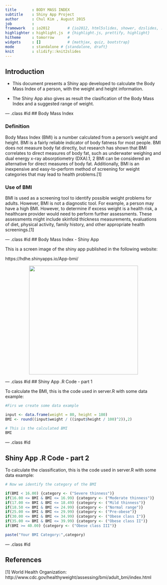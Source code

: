 ```yaml
---
title       : BODY MASS INDEX
subtitle    : Shiny App Project
author      : Chul Kim , August 2015
job         : 
framework   : io2012        # {io2012, html5slides, shower, dzslides, ...}
highlighter : highlight.js  # {highlight.js, prettify, highlight}
hitheme     : tomorrow      # 
widgets     : []            # {mathjax, quiz, bootstrap}
mode        : standalone # {standalone, draft}
knit        : slidify::knit2slides
---
```





## Introduction



* This document presents a Shiny app developed to calculate the Body Mass Index of a person, with the weight and height information.


* The Shiny App also gives as result the clasification of the Body Mass Index and a suggested range of weight.


--- .class #id
## Body Mass Index


### Definition
Body Mass Index (BMI) is a number calculated from a person's weight and height. BMI is a fairly reliable indicator of body fatness for most people. BMI does not measure body fat directly, but research has shown that BMI correlates to direct measures of body fat, such as underwater weighing and dual energy x-ray absorptiometry (DXA).1, 2 BMI can be considered an alternative for direct measures of body fat. Additionally, BMI is an inexpensive and easy-to-perform method of screening for weight categories that may lead to health problems.[1]

### Use of BMI
BMI is used as a screening tool to identify possible weight problems for adults. However, BMI is not a diagnostic tool. For example, a person may have a high BMI. However, to determine if excess weight is a health risk, a healthcare provider would need to perform further assessments. These assessments might include skinfold thickness measurements, evaluations of diet, physical activity, family history, and other appropriate health screenings.[1]


--- .class #id 
## Body Mass Index - Shiny App

This is a screen image of the shiny app published in the following website:

https://hdhe.shinyapps.io/App-bmi/

<center><img src="figs/bmi.png"
        height="350px"/></center>


--- .class #id 
## Shiny App .R Code - part 1

To calculate the BMI, this is the code used in server.R with some data example:

```r
#Firs we create some data example

input <- data.frame(weight = 80, height = 180)
BMI <- round((input$weight / ((input$height / 100)^2)),2)

# This is the calculated BMI
BMI
```

--- .class #id  

## Shiny App .R Code - part 2

To calculate the classification, this is the code used in server.R with some data example:

```r
# Now we identify the category of the BMI

if(BMI < 16.00) {category <- ("Severe thinness")} 
if(16.00 <= BMI & BMI <= 16.99) {category <- ("Moderate thinness")} 
if(17.00 <= BMI & BMI <= 18.49) {category <- ("Mild thinness")} 
if(18.50 <= BMI & BMI <= 24.99) {category <- ("Normal range")} 
if(25.00 <= BMI & BMI <= 29.99) {category <- ("Pre-obese")} 
if(30.00 <= BMI & BMI <= 34.99) {category <- ("Obese class I")} 
if(35.00 <= BMI & BMI <= 39.99) {category <- ("Obese class II")} 
if(BMI >= 40.00) {category <- ("Obese class III")}            

paste("Your BMI Category:",category)
```

--- .class #id  

## References

[1] World Health Organization: 
http://www.cdc.gov/healthyweight/assessing/bmi/adult_bmi/index.html
